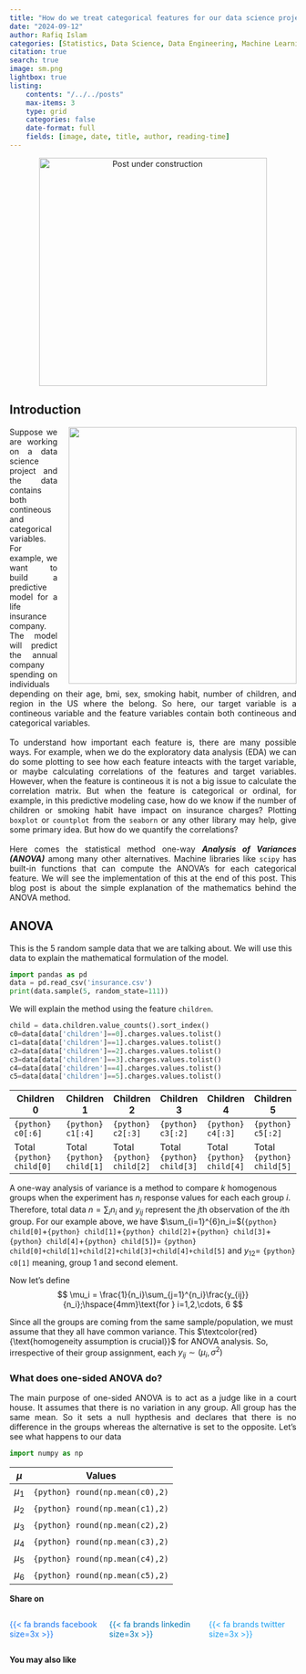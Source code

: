 ```yaml
---
title: "How do we treat categorical features for our data science project?"
date: "2024-09-12"
author: Rafiq Islam
categories: [Statistics, Data Science, Data Engineering, Machine Learning, Artificial Intelligence]
citation: true
search: true
image: sm.png
lightbox: true
listing: 
    contents: "/../../posts"
    max-items: 3
    type: grid
    categories: false
    date-format: full
    fields: [image, date, title, author, reading-time]
---   
```


<p align="center">
  <img src="/_assets/images/uc.jpeg" alt="Post under construction" width="400" height="400"/>
</p>

## Introduction  
<p style="text-align: justify"> <img src="/posts/dataengineering/sm.png" align="right" width="400" height= "450" style="align-right; margin-left:20px"/>
    Suppose we are working on a data science project and the data contains both contineous and categorical variables. For example, we want to build a predictive model for a life insurance company. The model will predict the annual company spending on individuals depending on their age, bmi, sex, smoking habit, number of children, and region in the US where the belong. So here, our target variable is a contineous variable and the feature variables contain both contineous and categorical variables.<br>
    <br>
    To understand how important each feature is, there are many possible ways. For example, when we do the exploratory data analysis (EDA) we can do some plotting to see how each feature inteacts with the target variable, or maybe calculating correlations of the features and target variables. However, when the feature is contineous it is not a big issue to calculate the correlation matrix. But when the feature is categorical or ordinal, for example, in this predictive modeling case, how do we know if the number of children or smoking habit have impact on insurance charges? Plotting `boxplot` or `countplot` from the `seaborn` or any other library may help, give some primary idea. But how do we quantify the correlations?<br>
    <br>
    Here comes the statistical method one-way ***Analysis of Variances (ANOVA)*** among many other alternatives. Machine libraries like `scipy` has built-in functions that can compute the ANOVA's for each categorical feature. We will see the implementation of this at the end of this post. This blog post is about the simple explanation of the mathematics behind the ANOVA method.
</p>   

## ANOVA  

This is the 5 random sample [data]([www.kaggle.com/datasets/mirichoi0218/insurance/data](https://www.kaggle.com/datasets/harshsingh2209/medical-insurance-payout)){target="_blank" style="text-decoration:none"} that we are talking about. We will use this data to explain the mathematical formulation of the model.  
```python
import pandas as pd
data = pd.read_csv('insurance.csv')
print(data.sample(5, random_state=111))
```  

We will explain the method using the feature `children`.  

```python
child = data.children.value_counts().sort_index()
c0=data[data['children']==0].charges.values.tolist()
c1=data[data['children']==1].charges.values.tolist()
c2=data[data['children']==2].charges.values.tolist()
c3=data[data['children']==3].charges.values.tolist()
c4=data[data['children']==4].charges.values.tolist()
c5=data[data['children']==5].charges.values.tolist()
```  



| Children 0 | Children 1 | Children 2 | Children 3 | Children 4 | Children 5 |  
| -----------| ---------- | ---------- | ---------- | ---------- | ---------- |  
| `{python} c0[:6]` | `{python} c1[:4]` | `{python} c2[:3]` | `{python} c3[:2]` | `{python} c4[:3]` | `{python} c5[:2]` |  
| Total `{python} child[0]` | Total `{python} child[1]` | Total `{python} child[2]` | Total `{python} child[3]` | Total `{python} child[4]` | Total `{python} child[5]` |  


A one-way analysis of variance is a method to compare $k$ homogenous groups when the experiment has $n_i$ response values for each each group $i$. Therefore, total data $n=\sum_{i} n_i$ and $y_{ij}$ represent the $j$th observation of the $i$th group. For our example above, we have $\sum_{i=1}^{6}n_i=$(`{python} child[0]`+`{python} child[1]`+`{python} child[2]`+`{python} child[3]`+`{python} child[4]`+`{python} child[5]`)= `{python} child[0]+child[1]+child[2]+child[3]+child[4]+child[5]` and $y_{12}=$ `{python} c0[1]` meaning, group 1 and second element.  

Now let's define 
$$
\mu_i = \frac{1}{n_i}\sum_{j=1}^{n_i}\frac{y_{ij}}{n_i};\hspace{4mm}\text{for } i=1,2,\cdots, 6
$$  

Since all the groups are coming from the same sample/population, we must assume that they all have common variance. This $\textcolor{red}{\text{homogeneity assumption is crucial}}$ for ANOVA analysis. So, irrespective of their group assignment, each $y_{ij}\sim (\mu_i, \sigma^2)$  

### What does one-sided ANOVA do?  

<p style="text-align: justify">
    The main purpose of one-sided ANOVA is to act as a judge like in a court house. It assumes that there is no variation in any group. All group has the same mean. So it sets a null hypthesis and declares that there is no difference in the groups whereas the alternative is set to the opposite. Let's see what happens to our data  
</p>

```python
import numpy as np 
```  


| $\mu$ | Values |  
| ----- | ------ |  
| $\mu_1$ | `{python} round(np.mean(c0),2)` |  
| $\mu_2$ | `{python} round(np.mean(c1),2)` |  
| $\mu_3$ | `{python} round(np.mean(c2),2)` |  
| $\mu_4$ | `{python} round(np.mean(c3),2)` |  
| $\mu_5$ | `{python} round(np.mean(c4),2)` |  
| $\mu_6$ | `{python} round(np.mean(c5),2)` | 




**Share on**  

::::{.columns}
:::{.column width="33%"}
<a href="https://www.facebook.com/sharer.php?u=https://mrislambd.github.io/dsandml/posts/dataengineering/" target="_blank" style="color:#1877F2; text-decoration: none;">
 
{{< fa brands facebook size=3x >}}
</a>
 
:::
 
:::{.column width="33%"}
<a href="https://www.linkedin.com/sharing/share-offsite/?url=https://mrislambd.github.io/dsandml/posts/dataengineering/" target="_blank" style="color:#0077B5; text-decoration: none;">
 
{{< fa brands linkedin size=3x >}}
</a>
 
:::
 
:::{.column width="33%"}
<a href="https://www.twitter.com/intent/tweet?url=https://mrislambd.github.io/dsandml/posts/dataengineering/" target="_blank" style="color:#1DA1F2; text-decoration: none;">
 
{{< fa brands twitter size=3x >}}
</a>
 
:::
::::
 
<script src="https://giscus.app/client.js"
        data-repo="mrislambd/mrislambd.github.io" 
        data-repo-id="R_kgDOMV8crA"
        data-category="Announcements"
        data-category-id="DIC_kwDOMV8crM4CjbQW"
        data-mapping="pathname"
        data-strict="0"
        data-reactions-enabled="1"
        data-emit-metadata="0"
        data-input-position="bottom"
        data-theme="light"
        data-lang="en"
        crossorigin="anonymous"
        async>
</script>
 
<div id="fb-root"></div>
<script async defer crossorigin="anonymous"
 src="https://connect.facebook.net/en_US/sdk.js#xfbml=1&version=v20.0"></script>
<div class="fb-comments" data-href="https://mrislambd.github.io/dsandml/posts/dataengineering/" data-width="750" data-numposts="5"></div>



**You may also like**
